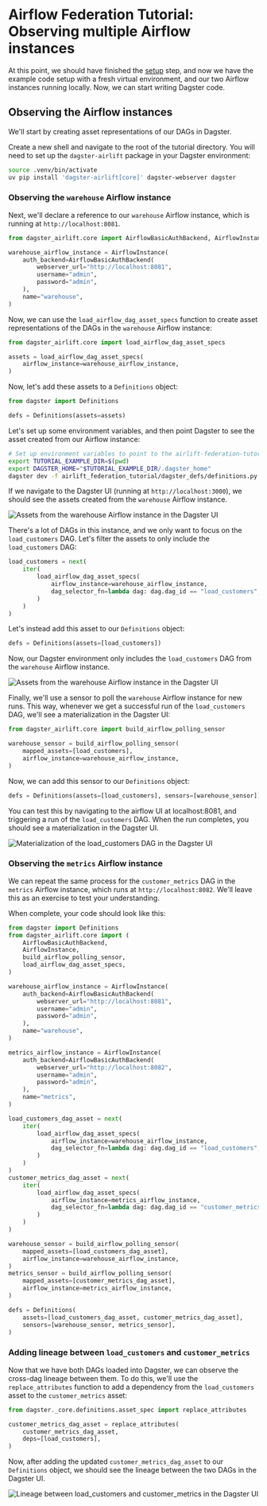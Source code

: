 # Airflow Federation Tutorial: Observing multiple Airflow instances

At this point, we should have finished the [setup](/integrations/airlift/federation-tutorial/setup) step, and now we have the example code setup with a fresh virtual environment, and our two Airflow instances running locally. Now, we can start writing Dagster code.

## Observing the Airflow instances

We'll start by creating asset representations of our DAGs in Dagster.

Create a new shell and navigate to the root of the tutorial directory. You will need to set up the `dagster-airlift` package in your Dagster environment:

```bash
source .venv/bin/activate
uv pip install 'dagster-airlift[core]' dagster-webserver dagster
```

### Observing the `warehouse` Airflow instance

Next, we'll declare a reference to our `warehouse` Airflow instance, which is running at `http://localhost:8081`.

```python file=../../airlift-federation-tutorial/snippets/observe.py startafter=start_warehouse_instance endbefore=end_warehouse_instance
from dagster_airlift.core import AirflowBasicAuthBackend, AirflowInstance

warehouse_airflow_instance = AirflowInstance(
    auth_backend=AirflowBasicAuthBackend(
        webserver_url="http://localhost:8081",
        username="admin",
        password="admin",
    ),
    name="warehouse",
)
```

Now, we can use the `load_airflow_dag_asset_specs` function to create asset representations of the DAGs in the `warehouse` Airflow instance:

```python file=../../airlift-federation-tutorial/snippets/observe.py startafter=start_load_all endbefore=end_load_all
from dagster_airlift.core import load_airflow_dag_asset_specs

assets = load_airflow_dag_asset_specs(
    airflow_instance=warehouse_airflow_instance,
)
```

Now, let's add these assets to a `Definitions` object:

```python file=../../airlift-federation-tutorial/snippets/observe.py startafter=start_defs endbefore=end_defs
from dagster import Definitions

defs = Definitions(assets=assets)
```

Let's set up some environment variables, and then point Dagster to see the asset created from our Airflow instance:

```bash
# Set up environment variables to point to the airlift-federation-tutorial directory on your machine
export TUTORIAL_EXAMPLE_DIR=$(pwd)
export DAGSTER_HOME="$TUTORIAL_EXAMPLE_DIR/.dagster_home"
dagster dev -f airlift_federation_tutorial/dagster_defs/definitions.py
```

If we navigate to the Dagster UI (running at `http://localhost:3000`), we should see the assets created from the `warehouse` Airflow instance.

<Image
alt="Assets from the warehouse Airflow instance in the Dagster UI"
src="/images/integrations/airlift/observe_warehouse.png"
width={320}
height={198}
/>

There's a lot of DAGs in this instance, and we only want to focus on the `load_customers` DAG. Let's filter the assets to only include the `load_customers` DAG:

```python file=../../airlift-federation-tutorial/snippets/observe.py startafter=start_filter endbefore=end_filter
load_customers = next(
    iter(
        load_airflow_dag_asset_specs(
            airflow_instance=warehouse_airflow_instance,
            dag_selector_fn=lambda dag: dag.dag_id == "load_customers",
        )
    )
)
```

Let's instead add this asset to our `Definitions` object:

```python file=../../airlift-federation-tutorial/snippets/observe.py startafter=start_customers_defs endbefore=end_customers_defs
defs = Definitions(assets=[load_customers])
```

Now, our Dagster environment only includes the `load_customers` DAG from the `warehouse` Airflow instance.

<Image
alt="Assets from the warehouse Airflow instance in the Dagster UI"
src="/images/integrations/airlift/only_load_customers.png"
width={320}
height={198}
/>

Finally, we'll use a sensor to poll the `warehouse` Airflow instance for new runs. This way, whenever we get a successful run of the `load_customers` DAG, we'll see a materialization in the Dagster UI:

```python file=../../airlift-federation-tutorial/snippets/observe.py startafter=start_sensor endbefore=end_sensor
from dagster_airlift.core import build_airflow_polling_sensor

warehouse_sensor = build_airflow_polling_sensor(
    mapped_assets=[load_customers],
    airflow_instance=warehouse_airflow_instance,
)
```

Now, we can add this sensor to our `Definitions` object:

```python file=../../airlift-federation-tutorial/snippets/observe.py startafter=start_sensor_defs endbefore=end_sensor_defs
defs = Definitions(assets=[load_customers], sensors=[warehouse_sensor])
```

You can test this by navigating to the airflow UI at localhost:8081, and triggering a run of the `load_customers` DAG. When the run completes, you should see a materialization in the Dagster UI.

<Image
alt="Materialization of the load_customers DAG in the Dagster UI"
src="/images/integrations/airlift/load_customers_mat.png"
width={320}
height={198}
/>

### Observing the `metrics` Airflow instance

We can repeat the same process for the `customer_metrics` DAG in the `metrics` Airflow instance, which runs at `http://localhost:8082`. We'll leave this as an exercise to test your understanding.

When complete, your code should look like this:

```python file=../../airlift-federation-tutorial/airlift_federation_tutorial/dagster_defs/stages/observe_complete.py
from dagster import Definitions
from dagster_airlift.core import (
    AirflowBasicAuthBackend,
    AirflowInstance,
    build_airflow_polling_sensor,
    load_airflow_dag_asset_specs,
)

warehouse_airflow_instance = AirflowInstance(
    auth_backend=AirflowBasicAuthBackend(
        webserver_url="http://localhost:8081",
        username="admin",
        password="admin",
    ),
    name="warehouse",
)

metrics_airflow_instance = AirflowInstance(
    auth_backend=AirflowBasicAuthBackend(
        webserver_url="http://localhost:8082",
        username="admin",
        password="admin",
    ),
    name="metrics",
)

load_customers_dag_asset = next(
    iter(
        load_airflow_dag_asset_specs(
            airflow_instance=warehouse_airflow_instance,
            dag_selector_fn=lambda dag: dag.dag_id == "load_customers",
        )
    )
)
customer_metrics_dag_asset = next(
    iter(
        load_airflow_dag_asset_specs(
            airflow_instance=metrics_airflow_instance,
            dag_selector_fn=lambda dag: dag.dag_id == "customer_metrics",
        )
    )
)

warehouse_sensor = build_airflow_polling_sensor(
    mapped_assets=[load_customers_dag_asset],
    airflow_instance=warehouse_airflow_instance,
)
metrics_sensor = build_airflow_polling_sensor(
    mapped_assets=[customer_metrics_dag_asset],
    airflow_instance=metrics_airflow_instance,
)

defs = Definitions(
    assets=[load_customers_dag_asset, customer_metrics_dag_asset],
    sensors=[warehouse_sensor, metrics_sensor],
)
```

### Adding lineage between `load_customers` and `customer_metrics`

Now that we have both DAGs loaded into Dagster, we can observe the cross-dag lineage between them. To do this, we'll use the `replace_attributes` function to add a dependency from the `load_customers` asset to the `customer_metrics` asset:

```python file=../../airlift-federation-tutorial/snippets/observe.py startafter=start_lineage endbefore=end_lineage
from dagster._core.definitions.asset_spec import replace_attributes

customer_metrics_dag_asset = replace_attributes(
    customer_metrics_dag_asset,
    deps=[load_customers],
)
```

Now, after adding the updated `customer_metrics_dag_asset` to our `Definitions` object, we should see the lineage between the two DAGs in the Dagster UI.

<Image
alt="Lineage between load_customers and customer_metrics in the Dagster UI"
src="/images/integrations/airlift/dag_lineage.png"
width={320}
height={198}
/>
